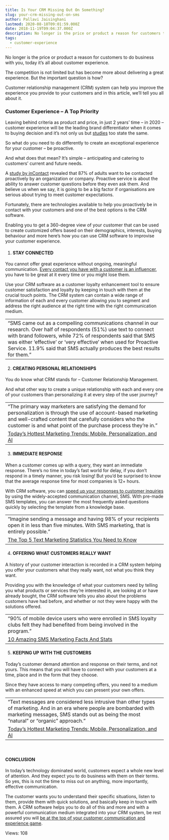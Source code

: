 ```yaml
---
title: Is Your CRM Missing Out On Something?
slug: your-crm-missing-out-on-sms
author: Pallavi Jaisinghani
lastmod: 2020-08-18T09:01:59.000Z
date: 2018-11-19T09:04:37.000Z
description: No longer is the price or product a reason for customers to do business with you, today it’s all about customer experience.The competition is not limited but has become more about delivering a great experience. But the important question is how?
tags:
  - customer-experience
---
```


No longer is the price or product a reason for customers to do business with you, today it’s all about customer experience.


The competition is not limited but has become more about delivering a great experience. But the important question is how?


Customer relationship management (CRM) system can help you improve the experience you provide to your customers and in this article, we’ll tell you all about it.


### **Customer Experience – A Top Priority**


Leaving behind criteria as product and price, in just 2 years’ time – in 2020 – customer experience will be the leading brand differentiator when it comes to buying decision and it’s not only us but [studies](https://www.walkerinfo.com/knowledge-center/webcasts/customers-2020) too state the same.


So what do you need to do differently to create an exceptional experience for your customer – be proactive.


And what does that mean? It’s simple – anticipating and catering to customers’ current and future needs.


A [study by inContact](https://www.nice.com/resources/call-center-training) revealed that 87% of adults want to be contacted proactively by an organization or company. Proactive service is about the ability to answer customer questions before they even ask them. And believe us when we say, it is going to be a big factor if organisations are serious about trying to meet customer expectations.


Fortunately, there are technologies available to help you proactively be in contact with your customers and one of the best options is the CRM software.


Enabling you to get a 360-degree view of your customer that can be used to create customized offers based on their demographics, interests, buying behaviour and more here’s how you can use CRM software to improvise your customer experience.


1. #### STAY CONNECTED


You cannot offer great experience without ongoing, meaningful communication. [Every contact you have with a customer is an influencer](https://msg91.com), you have to be great at it every time or you might lose them.


Use your CRM software as a customer loyalty enhancement tool to ensure customer satisfaction and loyalty by keeping in touch with them at the crucial touch points. The CRM system can contain a wide range of information of each and every customer allowing you to segment and address the right audience at the right time with the right communication medium.




|  |
| --- |
| “SMS came out as a compelling communications channel in our research. Over half of respondents (51%) use text to connect with brand followers, while 72% of respondents said that SMS was either ‘effective’ or ‘very effective’ when used for Proactive Service. 11.9% said that SMS actually produces the best results for them.”


2. ####  CREATING PERSONAL RELATIONSHIPS


You do know what CRM stands for – Customer Relationship Management.


And what other way to create a unique relationship with each and every one of your customers than personalizing it at every step of the user journey?




|  |
| --- |
| “The primary way marketers are satisfying the demand for personalization is through the use of account-based marketing and well-crafted content that carefully considers who the customer is and what point of the purchase process they’re in.”
[Today’s Hottest Marketing Trends: Mobile, Personalization, and AI](https://www.openmarket.com/blog/hottest-marketing-trends-mobile-personalization-and-ai/) |


3. ####  IMMEDIATE RESPONSE


When a customer comes up with a query, they want an immediate response. There’s no time in today’s fast world for delay, if you don’t respond in a timely manner, you risk losing! But you’d be surprised to know that the average response time for most companies is 12+ hours.


With CRM software, you can [speed up your responses to customer inquiries](https://msg91.com/sms) by using the widely-accepted communication channel, SMS. With pre-made SMS templates, you can answer the most frequently asked questions quickly by selecting the template from a knowledge base.




|  |
| --- |
| “Imagine sending a message and having 98% of your recipients open it in less than five minutes. With SMS marketing, that is entirely possible.”
[The Top 5 Text Marketing Statistics You Need to Know](https://www.simplycast.com/blog/the-top-5-sms-marketing-statistics-you-need-to-know/#post) |


4. ####  OFFERING WHAT CUSTOMERS REALLY WANT


A history of your customer interaction is recorded in a CRM system helping you offer your customers what they really want, not what you think they want.


Providing you with the knowledge of what your customers need by telling you what products or services they’re interested in, are looking at or have already bought, the CRM software tells you also about the problems customers have had before, and whether or not they were happy with the solutions offered.




|  |
| --- |
| “90% of mobile device users who were enrolled in SMS loyalty clubs felt they had benefited from being involved in the program.”
[10 Amazing SMS Marketing Facts And Stats](https://blog.jacobsclevenger.com/10-amazing-sms-marketing-facts-and-stats) |


5. #### KEEPING UP WITH THE CUSTOMERS


Today’s customer demand attention and response on their terms, and not yours. This means that you will have to connect with your customers at a time, place and in the form that they choose.


Since they have access to many competing offers, you need to a medium with an enhanced speed at which you can present your own offers.




|  |
| --- |
| “Text messages are considered less intrusive than other types of marketing. And in an era where people are bombarded with marketing messages, SMS stands out as being the most “natural” or “organic” approach.”
[Today’s Hottest Marketing Trends: Mobile, Personalization, and AI](https://www.openmarket.com/blog/hottest-marketing-trends-mobile-personalization-and-ai/) |


 


#### CONCLUSION


In today’s technology dominated world, customers expect a whole new level of attention. And they expect you to do business with them on their terms. So yes, this is not the time to miss out on anything, more importantly, effective communication.


The customer wants you to understand their specific situations, listen to them, provide them with quick solutions, and basically keep in touch with them. A CRM software helps you to do all of this and more and with a powerful communication medium integrated into your CRM system, be rest assured you will [be at the top of your customer communication and experience game](https://msg91.com/startups).


 Views: 108


